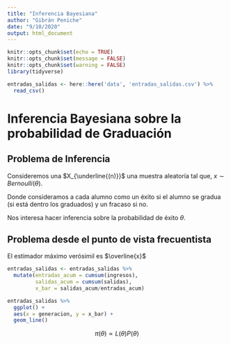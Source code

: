 ```yaml
---
title: "Inferencia Bayesiana"
author: "Gibrán Peniche"
date: "9/10/2020"
output: html_document
---
```


```r
knitr::opts_chunk$set(echo = TRUE)
knitr::opts_chunk$set(message = FALSE)
knitr::opts_chunk$set(warning = FALSE)
library(tidyverse)
```

```r

entradas_salidas <- here::here('data', 'entradas_salidas.csv') %>% 
  read_csv()

```

# Inferencia Bayesiana sobre la probabilidad de Graduación

## Problema de Inferencia 

Consideremos una $X_{\underline{(n)}}$ una muestra aleatoría tal que, $x \sim Bernoulli(\theta)$.

Donde consideramos a cada alumno como un éxito si el alumno se gradua (si está dentro los graduados) y un fracaso si no.

Nos interesa hacer inferencia sobre la probabilidad de éxito $\theta$.

## Problema desde el punto de vista frecuentista

El estimador máximo verósimil es $\overline{x}$

```r

entradas_salidas <- entradas_salidas %>% 
  mutate(entradas_acum = cumsum(ingresos),
         salidas_acum = cumsum(salidas),
         x_bar = salidas_acum/entradas_acum)

entradas_salidas %>% 
  ggplot() +
  aes(x = generacion, y = x_bar) +
  geom_line()
````

$$\pi(\theta) \propto L(\theta)P(\theta)$$